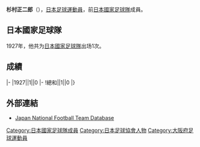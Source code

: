 {{Infobox football biography
|name=杉村正二郎
|image=
|fullname=杉村正二郎
|birth_date={{Birth date|1905|4|4}}
|cityofbirth=
|countryofbirth=[[日本|日本]]
|height=
|position=[[中场|中场]]
|currentclub=
|years=
|clubs=
|caps(goals)=
|nationalyears=1927
|nationalteam=[[日本國家足球隊|日本]]
|nationalcaps(goals)=1 (0)
}}
'''杉村正二郎'''（{{Bd|1905年|4月4日|?}}），[[日本|日本]][[足球|足球]][[運動員|運動員]]，前[[日本國家足球隊|日本國家足球隊]]成員。

==日本國家足球隊==
1927年，他共为[[日本國家足球隊|日本國家足球隊]]出场1次。

==成績==
{{Football player national team statistics|JPN}}
|-
|1927||1||0
|-
!總和||1||0
|}

==外部連結==
{{Reflist}}
*[https://web.archive.org/web/20130922051344/http://www.japannationalfootballteam.com/en/players/sugimura_shojiro.html Japan National Football Team Database]

{{Japan-sport-bio-stub}}
{{Soccer-player-stub}}
[[Category:日本國家足球隊成員|Category:日本國家足球隊成員]]
[[Category:日本足球協會人物|Category:日本足球協會人物]]
[[Category:大阪府足球運動員|Category:大阪府足球運動員]]